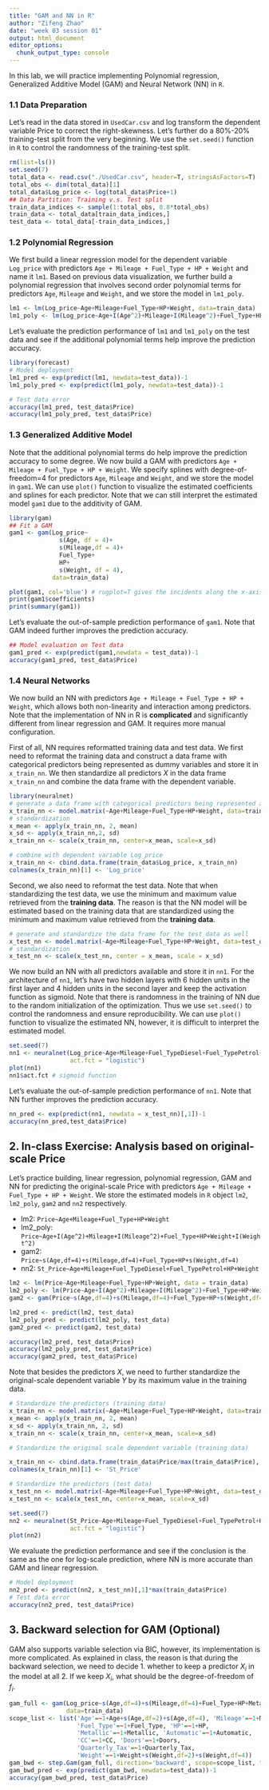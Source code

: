 ```yaml
---
title: "GAM and NN in R"
author: "Zifeng Zhao"
date: "week 03 session 01"
output: html_document
editor_options: 
  chunk_output_type: console
---
```



In this lab, we will practice implementing Polynomial regression, Generalized Additive Model (GAM) and Neural Network (NN) in `R`. 

### 1.1 Data Preparation
Let's read in the data stored in `UsedCar.csv` and log transform the dependent variable Price to correct the right-skewness. Let's further do a 80%-20% training-test split from the very beginning. We use the `set.seed()` function in `R` to control the randomness of the training-test split.

```r
rm(list=ls())
set.seed(7)
total_data <- read.csv("./UsedCar.csv", header=T, stringsAsFactors=T)
total_obs <- dim(total_data)[1]
total_data$Log_price <- log(total_data$Price+1)
## Data Partition: Training v.s. Test split
train_data_indices <- sample(1:total_obs, 0.8*total_obs)
train_data <- total_data[train_data_indices,]
test_data <- total_data[-train_data_indices,]
```


### 1.2 Polynomial Regression
We first build a linear regression model for the dependent variable `Log_price` with predictors `Age + Mileage + Fuel_Type + HP + Weight` and name it `lm1`. Based on previous data visualization, we further build a polynomial regression that involves second order polynomial terms for predictors `Age`, `Mileage` and `Weight`, and we store the model in `lm1_poly`.

```r
lm1 <- lm(Log_price~Age+Mileage+Fuel_Type+HP+Weight, data=train_data)
lm1_poly <- lm(Log_price~Age+I(Age^2)+Mileage+I(Mileage^2)+Fuel_Type+HP+Weight+I(Weight^2),data = train_data)

```

Let's evaluate the prediction performance of `lm1` and `lm1_poly` on the test data and see if the additional polynomial terms help improve the prediction accuracy.
```r
library(forecast)
# Model deployment
lm1_pred <- exp(predict(lm1, newdata=test_data))-1
lm1_poly_pred <- exp(predict(lm1_poly, newdata=test_data))-1

# Test data error
accuracy(lm1_pred, test_data$Price) 
accuracy(lm1_poly_pred, test_data$Price)
```


### 1.3 Generalized Additive Model
Note that the additional polynomial terms do help improve the prediction accuracy to some degree. We now build a GAM with predictors `Age + Mileage + Fuel_Type + HP + Weight`. We specify splines with degree-of-freedom=4 for predictors `Age`, `Mileage` and `Weight`, and we store the model in `gam1`. We can use `plot()` function to visualize the estimated coefficients and splines for each predictor. Note that we can still interpret the estimated model `gam1` due to the additivity of GAM.

```r
library(gam)
## Fit a GAM
gam1 <- gam(Log_price~
              s(Age, df = 4)+
              s(Mileage,df = 4)+
              Fuel_Type+
              HP+
              s(Weight, df = 4),
            data=train_data)

plot(gam1, col='blue') # rugplot=T gives the incidents along the x-axis, but uses jittering for tiebreaker
print(gam1$coefficients)
print(summary(gam1))
```

Let's evaluate the out-of-sample prediction performance of `gam1`. Note that GAM indeed further improves the prediction accuracy.
```r
## Model evaluation on Test data
gam1_pred <- exp(predict(gam1,newdata = test_data))-1
accuracy(gam1_pred, test_data$Price)
```


### 1.4 Neural Networks
We now build an NN with predictors `Age + Mileage + Fuel_Type + HP + Weight`, which allows both non-linearity and interaction among predictors. Note that the implementation of NN in R is **complicated** and significantly different from linear regression and GAM. It requires more manual configuration.

First of all, NN requires reformatted training data and test data. We first need to reformat the training data and construct a data frame with categorical predictors being represented as dummy variables and store it in `x_train_nn`. We then standardize all predictors $X$ in the data frame `x_train_nn` and combine the data frame with the dependent variable. 
```r
library(neuralnet)
# generate a data frame with categorical predictors being represented as dummy variables
x_train_nn <- model.matrix(~Age+Mileage+Fuel_Type+HP+Weight, data=train_data)[,-1]
# standardization
x_mean <- apply(x_train_nn, 2, mean)
x_sd <- apply(x_train_nn,2, sd)
x_train_nn <- scale(x_train_nn, center=x_mean, scale=x_sd)

# combine with dependent variable Log_price
x_train_nn <- cbind.data.frame(train_data$Log_price, x_train_nn)
colnames(x_train_nn)[1] <- 'Log_price'
```

Second, we also need to reformat the test data. Note that when standardizing the test data, we use the minimum and maximum value retrieved from the **training data**. The reason is that the NN model will be estimated based on the training data that are standardized using the minimum and maximum value retrieved from the **training data**.
```r
# generate and standardize the data frame for the test data as well
x_test_nn <- model.matrix(~Age+Mileage+Fuel_Type+HP+Weight, data=test_data)[,-1]
# standardization
x_test_nn <- scale(x_test_nn, center = x_mean, scale = x_sd)
```

We now build an NN with all predictors available and store it in `nn1`. For the architecture of `nn1`, let's have two hidden layers with 6 hidden units in the first layer and 4 hidden units in the second layer and keep the activation function as sigmoid. Note that there is randomness in the training of NN due to the random initialization of the optimization. Thus we use `set.seed()` to control the randomness and ensure reproducibility. We can use `plot()` function to visualize the estimated NN, however, it is difficult to interpret the estimated model.
```r
set.seed(7)
nn1 <- neuralnet(Log_price~Age+Mileage+Fuel_TypeDiesel+Fuel_TypePetrol+HP+Weight, data=x_train_nn, hidden=c(6,4),
                 act.fct = "logistic")
plot(nn1)
nn1$act.fct # sigmoid function
```

Let's evaluate the out-of-sample prediction performance of `nn1`. Note that NN further improves the prediction accuracy.
```r
nn_pred <- exp(predict(nn1, newdata = x_test_nn)[,1])-1
accuracy(nn_pred,test_data$Price)

```


## 2. In-class Exercise: Analysis based on original-scale Price
Let's practice building, linear regression, polynomial regression, GAM and NN for predicting the original-scale Price with predictors `Age + Mileage + Fuel_Type + HP + Weight`. We store the estimated models in `R` object `lm2`, `lm2_poly`, `gam2` and `nn2` respectively.

* lm2: `Price~Age+Mileage+Fuel_Type+HP+Weight`
* lm2_poly: `Price~Age+I(Age^2)+Mileage+I(Mileage^2)+Fuel_Type+HP+Weight+I(Weight^2)`
* gam2: `Price~s(Age,df=4)+s(Mileage,df=4)+Fuel_Type+HP+s(Weight,df=4)`
* nn2: `St_Price~Age+Mileage+Fuel_TypeDiesel+Fuel_TypePetrol+HP+Weight`

```r
lm2 <- lm(Price~Age+Mileage+Fuel_Type+HP+Weight, data = train_data)
lm2_poly <- lm(Price~Age+I(Age^2)+Mileage+I(Mileage^2)+Fuel_Type+HP+Weight+I(Weight^2), data = train_data)
gam2 <- gam(Price~s(Age,df=4)+s(Mileage,df=4)+Fuel_Type+HP+s(Weight,df=4), data = train_data)

lm2_pred <- predict(lm2, test_data)
lm2_poly_pred <- predict(lm2_poly, test_data)
gam2_pred <- predict(gam2, test_data)

accuracy(lm2_pred, test_data$Price)
accuracy(lm2_poly_pred, test_data$Price)
accuracy(gam2_pred, test_data$Price)
```

Note that besides the predictors $X$, we need to further standardize the original-scale dependent variable $Y$ by its maximum value in the training data.
```r
# Standardize the predictors (training data)
x_train_nn <- model.matrix(~Age+Mileage+Fuel_Type+HP+Weight, data=train_data)[,-1]
x_mean <- apply(x_train_nn, 2, mean)
x_sd <- apply(x_train_nn, 2, sd)
x_train_nn <- scale(x_train_nn, center=x_mean, scale=x_sd)

# Standardize the original scale dependent variable (training data)

x_train_nn <- cbind.data.frame(train_data$Price/max(train_data$Price), x_train_nn)
colnames(x_train_nn)[1] <- 'St_Price'

# Standardize the predictors (test data)
x_test_nn <- model.matrix(~Age+Mileage+Fuel_Type+HP+Weight, data=test_data)[,-1]
x_test_nn <- scale(x_test_nn, center=x_mean, scale=x_sd)

set.seed(7)
nn2 <- neuralnet(St_Price~Age+Mileage+Fuel_TypeDiesel+Fuel_TypePetrol+HP+Weight, data=x_train_nn, hidden = c(6,4),
                 act.fct = "logistic")
plot(nn2)
```

We evaluate the prediction performance and see if the conclusion is the same as the one for log-scale prediction, where NN is more accurate than GAM and linear regression.
```r
# Model deployment
nn2_pred <- predict(nn2, x_test_nn)[,1]*max(train_data$Price)
# Test data error
accuracy(nn2_pred, test_data$Price)
```


## 3. Backward selection for GAM (Optional)
GAM also supports variable selection via BIC, however, its implementation is more complicated. As explained in class, the reason is that during the backward selection, we need to decide 1. whether to keep a predictor $X_i$ in the model at all 2. If we keep $X_i$, what should be the degree-of-freedom of $f_i$.

```r
gam_full <- gam(Log_price~s(Age,df=4)+s(Mileage,df=4)+Fuel_Type+HP+Metallic+Automatic+CC+Doors+Quarterly_Tax+s(Weight,df=4),
                data=train_data)
scope_list <- list('Age'=~1+Age+s(Age,df=2)+s(Age,df=4), 'Mileage'=~1+Mileage+s(Mileage,df=2)+s(Mileage,df=4),
                   'Fuel_Type'=~1+Fuel_Type, 'HP'=~1+HP,
                   'Metallic'=~1+Metallic, 'Automatic'=~1+Automatic,
                   'CC'=~1+CC, 'Doors'=~1+Doors,
                   'Quarterly_Tax'=~1+Quarterly_Tax,
                   'Weight'=~1+Weight+s(Weight,df=2)+s(Weight,df=4))
gam_bwd <- step.Gam(gam_full, direction='backward', scope=scope_list, trace=T)
gam_bwd_pred <- exp(predict(gam_bwd, newdata=test_data))-1
accuracy(gam_bwd_pred, test_data$Price)
```
